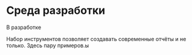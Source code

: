 # Среда разработки

::: {.callout-important title="Состояние разработки"}
В разработке
:::


Набор инструментов позволяет создавать современные отчёты и не только. Здесь пару примеров.ы
